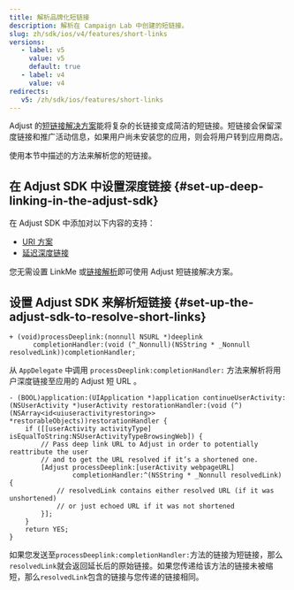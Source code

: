 ```yaml
---
title: 解析品牌化短链接
description: 解析在 Campaign Lab 中创建的短链接。
slug: zh/sdk/ios/v4/features/short-links
versions:
   - label: v5
     value: v5
     default: true
   - label: v4
     value: v4
redirects:
   v5: /zh/sdk/ios/features/short-links
---
```


Adjust 的[短链接解决方案](https://help.adjust.com/zh/article/short-branded-links)能将复杂的长链接变成简洁的短链接。短链接会保留深度链接和推广活动信息，如果用户尚未安装您的应用，则会将用户转到应用商店。

使用本节中描述的方法来解析您的短链接。

## 在 Adjust SDK 中设置深度链接 {#set-up-deep-linking-in-the-adjust-sdk}

在 Adjust SDK 中添加对以下内容的支持：

-  [URI 方案](/zh/sdk/ios/features/deep-links/direct)
-  [延迟深度链接](/zh/sdk/ios/features/deep-links/deferred)

<Callout type="note">

您无需设置 LinkMe 或[链接解析](/zh/sdk/ios/features/deep-links/resolution)即可使用 Adjust 短链接解决方案。

</Callout>

## 设置 Adjust SDK 来解析短链接 {#set-up-the-adjust-sdk-to-resolve-short-links}

<CodeBlock title="方法签名">

```objc
+ (void)processDeeplink:(nonnull NSURL *)deeplink
      completionHandler:(void (^_Nonnull)(NSString * _Nonnull resolvedLink))completionHandler;
```

</CodeBlock>

从 `AppDelegate` 中调用 `processDeeplink:completionHandler:` 方法来解析将用户深度链接至应用的 Adjust 短 URL 。

```objc
- (BOOL)application:(UIApplication *)application continueUserActivity:(NSUserActivity *)userActivity restorationHandler:(void (^)(NSArray<id<uiuseractivityrestoring>> *restorableObjects))restorationHandler {
    if ([[userActivity activityType] isEqualToString:NSUserActivityTypeBrowsingWeb]) {
        // Pass deep link URL to Adjust in order to potentially reattribute the user
        // and to get the URL resolved if it’s a shortened one.
        [Adjust processDeeplink:[userActivity webpageURL]
                completionHandler:^(NSString * _Nonnull resolvedLink) {
            // resolvedLink contains either resolved URL (if it was unshortened)
            // or just echoed URL if it was not shortened
        }];
    }
    return YES;
}
```

如果您发送至`processDeeplink:completionHandler:`方法的链接为短链接，那么`resolvedLink`就会返回延长后的原始链接。如果您传递给该方法的链接未被缩短，那么`resolvedLink`包含的链接与您传递的链接相同。
